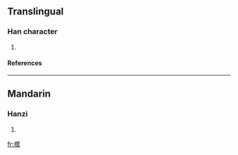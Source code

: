 ==Translingual==
===Han character===
{{Han char|rn=64|rad=手|as=10|sn=13|four=|canj=手廿尸十 (QTSJ)}}
# {{defn|Han|sort=手10}}
====References====
{{Han ref|kx=0446.210|dkj=12473|hdz=31929.020|uh=6411|ud=25617}}
----
==Mandarin==
===Hanzi===
{{cmn-hanzi|pin=[[bàng]] ([[bang4]]), [[péng]] ([[peng2]]), [[rǒng]] ([[rong3]])|wg=pang<sup>4</sup>, p'eng<sup>2</sup>, jung<sup>3</sup>}}
# {{defn|Mandarin}}

[[fr:搑]]